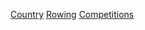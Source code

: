 {{Categories by country|nocat}}
[[Category:划船賽事|Country]]
[[Category:各國各項體育賽事|Rowing]]
[[Category:各國划船|Competitions]]